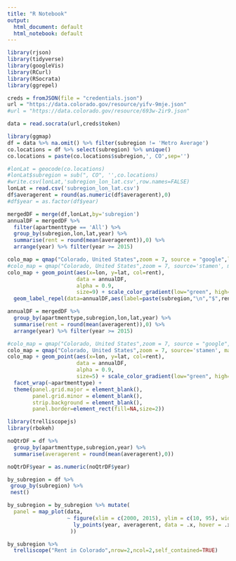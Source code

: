 ```yaml
---
title: "R Notebook"
output:
  html_document: default
  html_notebook: default
---
```


```r
library(rjson)
library(tidyverse)
library(googleVis)
library(RCurl)
library(RSocrata)
library(ggrepel)

creds = fromJSON(file = "credentials.json")
url = "https://data.colorado.gov/resource/yifv-9mje.json"
#url = "https://data.colorado.gov/resource/693w-2ir9.json"

data = read.socrata(url,creds$token)

library(ggmap)
df = data %>% na.omit() %>% filter(subregion != 'Metro Average')
co.locations = df %>% select(subregion) %>% unique()
co.locations = paste(co.locations$subregion,', CO',sep='')

#lonLat = geocode(co.locations)
#lonLat$subregion = sub(", CO", '',co.locations)
#write.csv(lonLat,'subregion_lon_lat.csv',row.names=FALSE)
lonLat = read.csv('subregion_lon_lat.csv')
df$averagerent = round(as.numeric(df$averagerent),0)
#df$year = as.factor(df$year)

mergedDF = merge(df,lonLat,by='subregion')
annualDF = mergedDF %>% 
  filter(apartmenttype == 'All') %>% 
  group_by(subregion,lon,lat,year) %>%
  summarise(rent = round(mean(averagerent)),0) %>%
  arrange(year) %>% filter(year >= 2015)

colo_map = qmap("Colorado, United States",zoom = 7, source = "google",legend='topleft')
#colo_map = qmap("Colorado, United States",zoom = 7, source='stamen', maptype='toner',legend='topleft')
colo_map + geom_point(aes(x=lon, y=lat, col=rent),
                      data = annualDF, 
                      alpha = 0.9,
                      size=9) + scale_color_gradient(low="green", high="red") + 
  geom_label_repel(data=annualDF,aes(label=paste(subregion,"\n","$",rent)),size=2.5)

```

```r
annualDF = mergedDF %>% 
  group_by(apartmenttype,subregion,lon,lat,year) %>%
  summarise(rent = round(mean(averagerent)),0) %>%
  arrange(year) %>% filter(year >= 2015)

#colo_map = qmap("Colorado, United States",zoom = 7, source = "google",legend='bottom')
colo_map = qmap("Colorado, United States",zoom = 7, source='stamen', maptype='toner',legend='bottom')
colo_map + geom_point(aes(x=lon, y=lat, col=rent),
                      data = annualDF, 
                      alpha = 0.9,
                      size=5) + scale_color_gradient(low="green", high="red") + 
  facet_wrap(~apartmenttype) + 
  theme(panel.grid.major = element_blank(),
        panel.grid.minor = element_blank(),
        strip.background = element_blank(),
        panel.border=element_rect(fill=NA,size=2))
```


```r
library(trelliscopejs)
library(rbokeh)

noQtrDF = df %>%
  group_by(apartmenttype,subregion,year) %>%
  summarise(averagerent = round(mean(averagerent),0))

noQtrDF$year = as.numeric(noQtrDF$year)

by_subregion = df %>%
 group_by(subregion) %>%
 nest()

by_subregion = by_subregion %>% mutate(
  panel = map_plot(data,
                   ~ figure(xlim = c(2000, 2015), ylim = c(10, 95), width = 300, tools = NULL) %>%
                     ly_points(year, averagerent, data = .x, hover = .x)
                    ))

by_subregion %>%
  trelliscope("Rent in Colorado",nrow=2,ncol=2,self_contained=TRUE)
```

